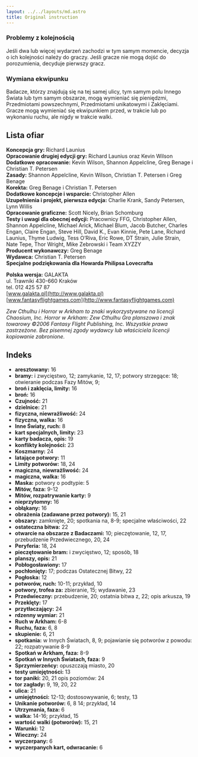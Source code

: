 ```yaml
---
layout: ../../layouts/md.astro
title: Original instruction
---
```



### Problemy z kolejnością

Jeśli dwa lub więcej wydarzeń zachodzi w tym samym momencie, decyzja o ich kolejności należy do graczy. Jeśli gracze nie mogą dojść do porozumienia, decyduje pierwszy gracz.

### Wymiana ekwipunku

Badacze, którzy znajdują się na tej samej ulicy, tym samym polu Innego Świata lub tym samym obszarze, mogą wymieniać się pieniędzmi, Przedmiotami powszechnymi, Przedmiotami unikatowymi i Zaklęciami. Gracze mogą wymieniać się ekwipunkiem przed, w trakcie lub po wykonaniu ruchu, ale nigdy w trakcie walki.

## Lista ofiar

**Koncepcja gry:** Richard Launius  
**Opracowanie drugiej edycji gry:** Richard Launius oraz Kevin Wilson  
**Dodatkowe opracowanie:** Kevin Wilson, Shannon Appelcline, Greg Benage i Christian T. Petersen  
**Zasady:** Shannon Appelcline, Kevin Wilson, Christian T. Petersen i Greg Benage  
**Korekta:** Greg Benage i Christian T. Petersen  
**Dodatkowe koncepcje i wsparcie:** Christopher Allen  
**Uzupełnienia i projekt, pierwsza edycja:** Charlie Krank, Sandy Petersen, Lynn Willis  
**Opracowanie graficzne:** Scott Nicely, Brian Schomburg  
**Testy i uwagi dla obecnej edycji:** Pracownicy FFG, Christopher Allen, Shannon Appelcline, Michael Arick, Michael Blum, Jacob Butcher, Charles Engan, Claire Engan, Steve Hill, David K., Evan Kinnie, Pete Lane, Richard Launius, Thyme Ludwig, Tess O’Riva, Eric Rowe, DT Strain, Julie Strain, Nate Tepe, Thor Wright, Mike Zebrowski i Team XYZZY  
**Producent wykonawczy:** Greg Benage  
**Wydawca:** Christian T. Petersen  
**Specjalne podziękowania dla Howarda Philipsa Lovecrafta**

**Polska wersja:** GALAKTA  
ul. Trawniki 430-660 Kraków  
tel. 012 425 57 87  
[www.galakta.pl](http://www.galakta.pl)  
[www.fantasyflightgames.com](http://www.fantasyflightgames.com)

_Zew Cthulhu i Horror w Arkham to znaki wykorzystywane na licencji Chaosium, Inc. Horror w Arkham: Zew Cthulhu Gra planszowa i znak towarowy ©2006 Fantasy Flight Publishing, Inc. Wszystkie prawa zastrzeżone. Bez pisemnej zgody wydawcy lub właściciela licencji kopiowanie zabronione._

## Indeks

- **aresztowany:** 16
- **bramy:** i zwycięstwo, 12; zamykanie, 12, 17; potwory strzegące: 18; otwieranie podczas Fazy Mitów, 9;
- **broń i zaklęcia, limity:** 16
- **broń:** 16
- **Czujność:** 21
- **dzielnice:** 21
- **fizyczna, niewrażliwość:** 24
- **fizyczna, walka:** 16
- **Inne Światy, ruch:** 8
- **kart specjalnych, limity:** 23
- **karty badacza, opis:** 19
- **konflikty kolejności:** 23
- **Koszmarny:** 24
- **latające potwory:** 11
- **Limity potworów:** 18, 24
- **magiczna, niewrażliwość:** 24
- **magiczna, walka:** 16
- **Maska:** potwory o podtypie: 5
- **Mitów, faza:** 9-12
- **Mitów, rozpatrywanie karty:** 9
- **nieprzytomny:** 16
- **obłąkany:** 16
- **obrażenia (zadawane przez potwory):** 15, 21
- **obszary:** zamknięte, 20; spotkania na, 8-9; specjalne właściwości, 22
- **ostateczna bitwa:** 22
- **otwarcie na obszarze z Badaczami:** 10; pieczętowanie, 12, 17, przebudzenie Przedwiecznego, 20, 24
- **Peryferia:** 18, 24
- **pieczętowanie bram:** i zwycięstwo, 12; sposób, 18
- **planszy, opis:** 21
- **Pobłogosławiony:** 17
- **pochłonięty:** 17; podczas Ostatecznej Bitwy, 22
- **Pogłoska:** 12
- **potworów, ruch:** 10-11; przykład, 10
- **potwory, trofea za:** zbieranie, 15; wydawanie, 23
- **Przedwieczny:** przebudzenie, 20; ostatnia bitwa z, 22; opis arkusza, 19
- **Przeklęty:** 17
- **przytłaczający:** 24
- **rdzenny wymiar:** 21
- **Ruch w Arkham:** 6-8
- **Ruchu, faza:** 6, 8
- **skupienie:** 6, 21
- **spotkania:** w Innych Światach, 8, 9; pojawianie się potworów z powodu: 22; rozpatrywanie 8-9
- **Spotkań w Arkham, faza:** 8-9
- **Spotkań w Innych Światach, faza:** 9
- **Sprzymierzeńcy:** opuszczają miasto, 20
- **testy umiejętności:** 13
- **tor paniki:** 20, 21 opis poziomów: 24
- **tor zagłady:** 9, 19, 20, 22
- **ulica:** 21
- **umiejętności:** 12-13; dostosowywanie, 6; testy, 13
- **Unikanie potworów:** 6, 8 14; przykład, 14
- **Utrzymania, faza:** 6
- **walka:** 14-16; przykład, 15
- **wartość walki (potworów):** 15, 21
- **Warunki:** 12
- **Wieczny:** 24
- **wyczerpany:** 6
- **wyczerpanych kart, odwracanie:** 6
